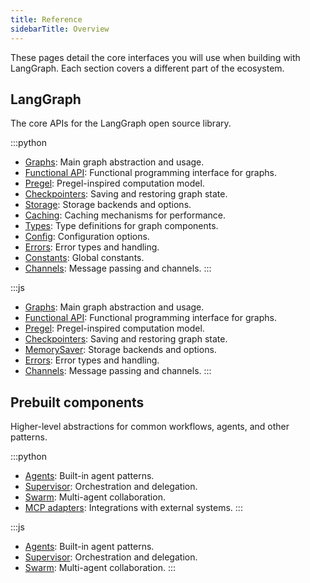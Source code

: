 ```yaml
---
title: Reference
sidebarTitle: Overview
---
```


These pages detail the core interfaces you will use when building with LangGraph. Each section covers a different part of the ecosystem.

## LangGraph

The core APIs for the LangGraph open source library.

:::python
- [Graphs](https://langchain-ai.github.io/langgraph/reference/graphs/): Main graph abstraction and usage.
- [Functional API](https://langchain-ai.github.io/langgraph/reference/func/): Functional programming interface for graphs.
- [Pregel](https://langchain-ai.github.io/langgraph/reference/pregel/): Pregel-inspired computation model.
- [Checkpointers](https://langchain-ai.github.io/langgraph/reference/checkpoints/): Saving and restoring graph state.
- [Storage](https://langchain-ai.github.io/langgraph/reference/store/): Storage backends and options.
- [Caching](https://langchain-ai.github.io/langgraph/reference/cache/): Caching mechanisms for performance.
- [Types](https://langchain-ai.github.io/langgraph/reference/types/): Type definitions for graph components.
- [Config](https://langchain-ai.github.io/langgraph/reference/config/): Configuration options.
- [Errors](https://langchain-ai.github.io/langgraph/reference/errors/): Error types and handling.
- [Constants](https://langchain-ai.github.io/langgraph/reference/constants/): Global constants.
- [Channels](https://langchain-ai.github.io/langgraph/reference/channels/): Message passing and channels.
:::

:::js
- [Graphs](https://langchain-ai.github.io/langgraphjs/reference/classes/langgraph.Graph.html): Main graph abstraction and usage.
- [Functional API](https://langchain-ai.github.io/langgraphjs/reference/modules/langgraph.html): Functional programming interface for graphs.
- [Pregel](https://langchain-ai.github.io/langgraphjs/reference/classes/langgraph.Pregel.html): Pregel-inspired computation model.
- [Checkpointers](https://langchain-ai.github.io/langgraphjs/reference/modules/checkpoint.html): Saving and restoring graph state.
- [MemorySaver](https://langchain-ai.github.io/langgraphjs/reference/classes/checkpoint.MemorySaver.html): Storage backends and options.
- [Errors](https://langchain-ai.github.io/langgraphjs/reference/variables/checkpoint.ERROR.html): Error types and handling.
- [Channels](https://langchain-ai.github.io/langgraphjs/reference/classes/langgraph_pregel.Channel.html): Message passing and channels.
:::

## Prebuilt components

Higher-level abstractions for common workflows, agents, and other patterns.

:::python
- [Agents](https://langchain-ai.github.io/langgraphjs/reference/functions/langgraph_prebuilt.createReactAgent.html): Built-in agent patterns.
- [Supervisor](https://langchain-ai.github.io/langgraphjs/reference/modules/langgraph_supervisor.html): Orchestration and delegation.
- [Swarm](https://langchain-ai.github.io/langgraphjs/reference/modules/langgraph_swarm.html): Multi-agent collaboration.
- [MCP adapters](https://langchain-ai.github.io/langgraph/reference/mcp/): Integrations with external systems.
:::

:::js
- [Agents](https://langchain-ai.github.io/langgraph/reference/agents/): Built-in agent patterns.
- [Supervisor](https://langchain-ai.github.io/langgraph/reference/supervisor/): Orchestration and delegation.
- [Swarm](https://langchain-ai.github.io/langgraph/reference/swarm/): Multi-agent collaboration.
:::